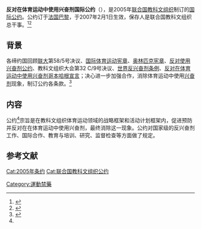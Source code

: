{{Infobox treaty
|name=反对在体育运动中使用兴奋剂国际公约
|date_signed=2005年10月19日
|date_effective=2007年2月1日
|location_signed={{FRA}}[[巴黎|巴黎]]
|depositor=[[联合国教科文组织|联合国教科文组织]]总干事
|languages=阿拉伯文、中文、英文、法文、俄文和西班牙文
|parties=189
}}

'''反对在体育运动中使用兴奋剂国际公约'''（{{lang-en|International Convention against Doping in Sport }}），是2005年[[联合国教科文组织|联合国教科文组织]]制订的[[国际公约|国际公约]]。公约订于[[法国|法国]][[巴黎|巴黎]]，于2007年2月1日生效，保存人是联合国教科文组织总干事。<ref>{{Cite web|title=International Convention against Doping in Sport 2005|url=http://portal.unesco.org/en/ev.php-URL_ID=31037&URL_DO=DO_TOPIC&URL_SECTION=201.html#STATE_PARTIES|publisher=UNESCO|language=en|accessdate=2021-01-18|archive-date=2020-09-27|archive-url=https://web.archive.org/web/20200927032612/http://portal.unesco.org/en/ev.php-URL_ID%3D31037%26URL_DO%3DDO_TOPIC%26URL_SECTION%3D201.html#STATE_PARTIES|dead-url=no}}</ref><ref>{{Cite web|title=反对在体育运动中使用兴奋剂国际公约|url=http://treaty.mfa.gov.cn/Treaty/web/detail1.jsp?objid=1531876079425|publisher=中华人民共和国条约数据库|language=zh-hans|accessdate=2021-01-18|archive-date=2021-10-14|archive-url=https://web.archive.org/web/20211014043959/http://treaty.mfa.gov.cn/Treaty/web/detail1.jsp?objid=1531876079425|dead-url=no}}</ref>

== 背景 ==
各缔约国回顾[[联大|联大]]第58/5号决议、[[国际体育运动宪章|国际体育运动宪章]]、[[奥林匹克宪章|奥林匹克宪章]]、[[反对使用兴奋剂公约|反对使用兴奋剂公约]]、教科文组织大会第32 C/9号决议、[[世界反兴奋剂条例|世界反兴奋剂条例]]、[[反对在体育运动中使用兴奋剂哥本哈根宣言|反对在体育运动中使用兴奋剂哥本哈根宣言]]；决心进一步加强合作，消除体育运动中使用[[兴奋剂|兴奋剂]]现象，制订公约各条款。<ref name=":0">{{Cite web|title=反对在体育运动中使用兴奋剂国际公约|url=http://treaty.mfa.gov.cn/tykfiles/20180718/1531876079426.pdf|publisher=中华人民共和国条约数据库|language=zh-hans|accessdate=2021-01-18|archive-date=2021-01-30|archive-url=https://web.archive.org/web/20210130173200/http://treaty.mfa.gov.cn/tykfiles/20180718/1531876079426.pdf|dead-url=no}}</ref>

== 内容 ==
公约<ref name=":0"/>宗旨是在教科文组织体育运动领域的战略框架和活动计划框架内，促进预防并反对在在体育运动中使用兴奋剂，最终消除这一现象。公约对国家级的反兴奋剂工作、国际合作、教育与培训、研究、监督检查等方面做了规定。

== 参考文献 ==
{{reflist}}

<!--== 参见 ==
* [[孙杨|孙杨]]-->

[[Cat:2005年条约|Cat:2005年条约]]
[[Cat:联合国教科文组织公约|Cat:联合国教科文组织公约]]
[[Category:運動禁藥|Category:運動禁藥]]